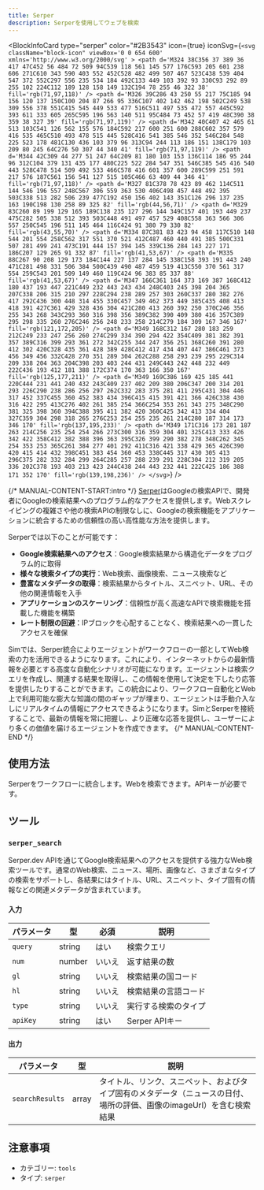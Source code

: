 ```yaml
---
title: Serper
description: Serperを使用してウェブを検索
---
```



<BlockInfoCard 
  type="serper"
  color="#2B3543"
  icon={true}
  iconSvg={`<svg className="block-icon" viewBox='0 0 654 600' xmlns='http://www.w3.org/2000/svg' >
      <path
        d='M324 38C356 37 389 36 417 47C452 56 484 72 509 94C539 118 561 145 577 176C593 205 601 238 606 271C610 343 590 403 552 452C528 482 499 507 467 523C438 539 404 547 372 552C297 556 235 534 184 492C133 449 103 392 93 330C93 292 89 255 102 224C112 189 128 158 149 132C194 78 255 46 322 38'
        fill='rgb(71,97,118)'
      />
      <path
        d='M326 39C286 43 250 55 217 75C185 94 156 120 137 150C100 204 87 266 95 336C107 402 142 462 198 502C249 538 309 556 378 551C415 545 449 533 477 516C511 497 535 472 557 445C592 393 611 333 605 265C595 196 563 140 511 95C484 73 452 57 419 48C390 38 359 38 327 39'
        fill='rgb(71,97,119)'
      />
      <path
        d='M342 40C407 42 465 61 513 103C541 126 562 155 576 184C592 217 600 251 600 288C602 357 579 416 535 465C510 493 478 515 445 528C416 541 385 546 352 546C284 548 225 523 178 481C130 436 103 379 96 313C94 244 113 186 151 138C179 103 209 80 245 64C276 50 307 44 340 41'
        fill='rgb(71,97,119)'
      />
      <path
        d='M344 42C309 44 277 51 247 64C209 81 180 103 153 136C114 186 95 244 96 312C104 379 131 435 177 480C225 522 284 547 351 546C385 545 416 540 443 528C478 514 509 492 533 466C578 416 601 357 600 289C599 251 591 217 576 187C561 156 541 127 515 105C466 63 409 44 346 41'
        fill='rgb(71,97,118)'
      />
      <path
        d='M327 81C378 78 423 89 462 114C511 144 546 196 557 248C567 306 559 363 530 406C498 457 448 492 395 503C338 513 282 506 239 477C192 450 156 402 143 351C126 296 137 235 163 190C198 130 258 89 325 82'
        fill='rgb(44,56,71)'
      />
      <path
        d='M329 83C260 89 199 129 165 189C138 235 127 296 144 349C157 401 193 449 237 475C282 505 338 512 393 503C448 491 497 457 529 408C558 363 566 306 557 250C545 196 511 145 464 116C424 91 380 79 330 82'
        fill='rgb(43,55,70)'
      />
      <path
        d='M334 87C381 83 423 94 458 117C510 148 544 201 554 258C562 317 551 370 521 412C487 460 440 491 385 500C331 507 281 499 241 473C191 444 157 394 145 339C136 284 143 227 171 186C207 129 265 91 332 87'
        fill='rgb(41,53,67)'
      />
      <path
        d='M335 88C267 90 208 129 173 184C144 227 137 284 145 338C158 393 191 443 240 471C281 498 331 506 384 500C439 490 487 459 519 413C550 370 561 317 554 259C543 201 509 149 460 119C424 96 383 85 337 88'
        fill='rgb(41,53,67)'
      />
      <path
        d='M347 166C361 164 373 169 387 168C412 180 437 193 447 221C449 232 443 243 434 248C403 245 398 204 365 207C338 206 315 210 297 228C294 238 289 257 303 260C337 280 382 276 417 292C436 300 448 314 455 330C457 349 462 373 449 385C435 408 413 418 391 427C361 429 328 436 304 421C280 413 260 392 250 370C246 356 255 343 268 343C293 360 316 398 356 389C382 390 409 380 416 357C389 295 298 335 260 276C246 256 248 233 258 214C279 184 309 167 346 167'
        fill='rgb(121,172,205)'
      />
      <path
        d='M349 168C312 167 280 183 259 212C249 233 247 256 260 274C299 334 390 294 422 354C409 381 382 391 357 389C316 399 293 361 272 342C255 344 247 356 251 368C260 391 280 412 302 420C328 435 361 428 389 428C412 417 434 407 447 386C461 373 456 349 456 332C428 270 351 289 304 262C288 258 293 239 295 229C314 209 338 204 363 204C398 203 403 244 431 249C443 242 448 232 449 222C436 193 412 181 388 172C374 170 363 166 350 167'
        fill='rgb(125,177,211)'
      />
      <path
        d='M349 169C386 169 425 185 441 220C444 231 441 240 432 243C409 237 402 209 380 206C347 200 314 201 293 226C290 238 286 256 297 262C332 283 375 281 411 295C431 304 446 317 452 337C455 360 452 383 434 396C415 415 391 421 366 426C338 430 316 422 295 413C276 402 261 385 254 366C254 353 261 343 275 348C290 381 325 398 360 394C388 395 411 382 420 360C425 342 413 334 404 327C359 304 298 318 265 276C253 254 255 235 261 214C280 187 314 173 346 170'
        fill='rgb(137,195,233)'
      />
      <path
        d='M349 171C316 173 281 187 263 214C256 235 254 254 266 273C300 316 359 304 401 325C413 333 426 342 422 358C412 382 388 396 363 395C326 399 290 382 278 348C262 345 254 353 253 365C261 384 277 401 292 411C316 421 338 429 365 426C390 420 415 414 432 398C451 383 454 360 453 338C445 317 430 305 413 296C375 282 332 284 299 264C285 257 288 239 291 228C304 212 319 205 336 202C378 193 403 213 423 244C438 244 443 232 441 222C425 186 388 171 352 170'
        fill='rgb(139,198,236)'
      />
    </svg>`}
/>

{/* MANUAL-CONTENT-START:intro */}
[Serper](https://www.serper.com/)はGoogleの検索APIで、開発者にGoogleの検索結果へのプログラム的なアクセスを提供します。Webスクレイピングの複雑さや他の検索APIの制限なしに、Googleの検索機能をアプリケーションに統合するための信頼性の高い高性能な方法を提供します。

Serperでは以下のことが可能です：

- **Google検索結果へのアクセス**：Google検索結果から構造化データをプログラム的に取得
- **様々な検索タイプの実行**：Web検索、画像検索、ニュース検索など
- **豊富なメタデータの取得**：検索結果からタイトル、スニペット、URL、その他の関連情報を入手
- **アプリケーションのスケーリング**：信頼性が高く高速なAPIで検索機能を搭載した機能を構築
- **レート制限の回避**：IPブロックを心配することなく、検索結果への一貫したアクセスを確保

Simでは、Serper統合によりエージェントがワークフローの一部としてWeb検索の力を活用できるようになります。これにより、インターネットからの最新情報を必要とする高度な自動化シナリオが可能になります。エージェントは検索クエリを作成し、関連する結果を取得し、この情報を使用して決定を下したり応答を提供したりすることができます。この統合により、ワークフロー自動化とWeb上で利用可能な膨大な知識の間のギャップが埋まり、エージェントは手動介入なしにリアルタイムの情報にアクセスできるようになります。SimとSerperを接続することで、最新の情報を常に把握し、より正確な応答を提供し、ユーザーにより多くの価値を届けるエージェントを作成できます。
{/* MANUAL-CONTENT-END */}

## 使用方法

Serperをワークフローに統合します。Webを検索できます。APIキーが必要です。

## ツール

### `serper_search`

Serper.dev APIを通じてGoogle検索結果へのアクセスを提供する強力なWeb検索ツールです。通常のWeb検索、ニュース、場所、画像など、さまざまなタイプの検索をサポートし、各結果にはタイトル、URL、スニペット、タイプ固有の情報などの関連メタデータが含まれています。

#### 入力

| パラメータ | 型 | 必須 | 説明 |
| --------- | ---- | -------- | ----------- |
| `query` | string | はい | 検索クエリ |
| `num` | number | いいえ | 返す結果の数 |
| `gl` | string | いいえ | 検索結果の国コード |
| `hl` | string | いいえ | 検索結果の言語コード |
| `type` | string | いいえ | 実行する検索のタイプ |
| `apiKey` | string | はい | Serper APIキー |

#### 出力

| パラメータ | 型 | 説明 |
| --------- | ---- | ----------- |
| `searchResults` | array | タイトル、リンク、スニペット、およびタイプ固有のメタデータ（ニュースの日付、場所の評価、画像のimageUrl）を含む検索結果 |

## 注意事項

- カテゴリー: `tools`
- タイプ: `serper`
